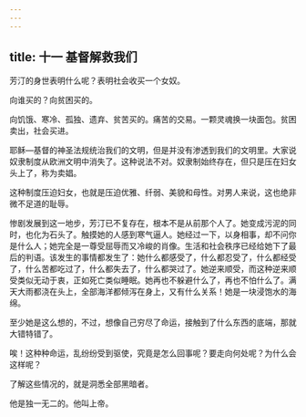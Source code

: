 ```yaml
---
---
---
```

title: 十一 基督解救我们
---





芳汀的身世表明什么呢？表明社会收买一个女奴。

向谁买的？向贫困买的。

向饥饿、寒冷、孤独、遗弃、贫苦买的。痛苦的交易。一颗灵魂换一块面包。贫困卖出，社会买进。

耶稣—基督的神圣法规统治我们的文明，但是并没有渗透到我们的文明里。大家说奴隶制度从欧洲文明中消失了。这种说法不对。奴隶制始终存在，但只是压在妇女头上了，称为卖娼。

这种制度压迫妇女，也就是压迫优雅、纤弱、美貌和母性。对男人来说，这也绝非微不足道的耻辱。

惨剧发展到这一地步，芳汀已不复存在，根本不是从前那个人了。她变成污泥的同时，也化为石头了。触摸她的人感到寒气逼人。她经过一下，以身相事，却不问你是什么人；她完全是一尊受屈辱而又冷峻的肖像。生活和社会秩序已经给她下了最后的判语。该发生的事情都发生了：她什么都感受了，什么都忍受了，什么都经受了，什么苦都吃过了，什么都失去了，什么都哭过了。她逆来顺受，而这种逆来顺受类似无动于衷，正如死亡类似睡眠。她再也不躲避什么了，再也不怕什么了。满天大雨都浇在头上，全部海洋都倾泻在身上，又有什么关系！她是一块浸饱水的海绵。

至少她是这么想的，不过，想像自己穷尽了命运，接触到了什么东西的底端，那就大错特错了。

唉！这种种命运，乱纷纷受到驱使，究竟是怎么回事呢？要走向何处呢？为什么会这样呢？

了解这些情况的，就是洞悉全部黑暗者。

他是独一无二的。他叫上帝。